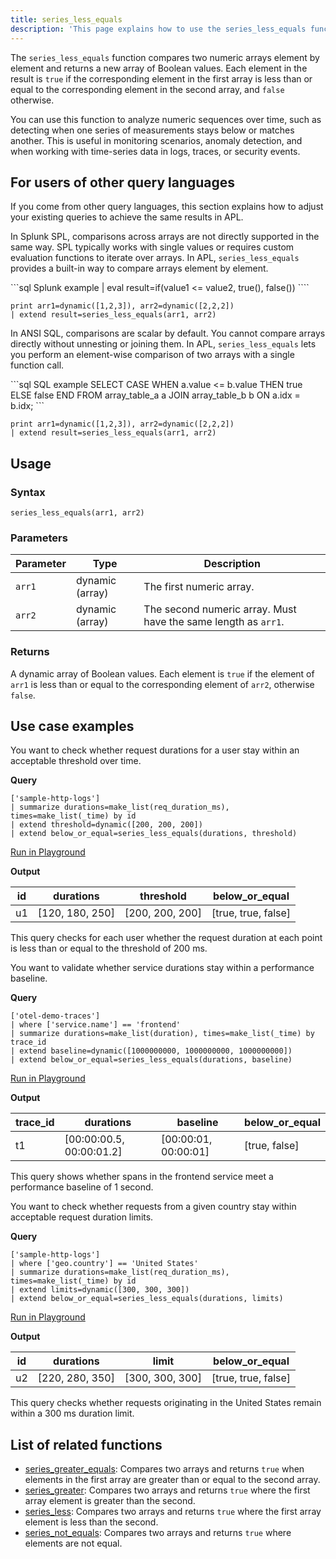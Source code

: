 ```yaml
---
title: series_less_equals
description: 'This page explains how to use the series_less_equals function in APL.'
---
```


The `series_less_equals` function compares two numeric arrays element by element and returns a new array of Boolean values. Each element in the result is `true` if the corresponding element in the first array is less than or equal to the corresponding element in the second array, and `false` otherwise.  

You can use this function to analyze numeric sequences over time, such as detecting when one series of measurements stays below or matches another. This is useful in monitoring scenarios, anomaly detection, and when working with time-series data in logs, traces, or security events.

## For users of other query languages

If you come from other query languages, this section explains how to adjust your existing queries to achieve the same results in APL.

<AccordionGroup>
<Accordion title="Splunk SPL users">

In Splunk SPL, comparisons across arrays are not directly supported in the same way. SPL typically works with single values or requires custom evaluation functions to iterate over arrays. In APL, `series_less_equals` provides a built-in way to compare arrays element by element.

<CodeGroup>
```sql Splunk example
| eval result=if(value1 <= value2, true(), false())
````

```kusto APL equivalent
print arr1=dynamic([1,2,3]), arr2=dynamic([2,2,2])
| extend result=series_less_equals(arr1, arr2)
```

</CodeGroup>

</Accordion>
<Accordion title="ANSI SQL users">

In ANSI SQL, comparisons are scalar by default. You cannot compare arrays directly without unnesting or joining them. In APL, `series_less_equals` lets you perform an element-wise comparison of two arrays with a single function call.

<CodeGroup>
```sql SQL example
SELECT CASE WHEN a.value <= b.value THEN true ELSE false END
FROM array_table_a a
JOIN array_table_b b ON a.idx = b.idx;
```

```kusto APL equivalent
print arr1=dynamic([1,2,3]), arr2=dynamic([2,2,2])
| extend result=series_less_equals(arr1, arr2)
```

</CodeGroup>

</Accordion>
</AccordionGroup>

## Usage

### Syntax

```kusto
series_less_equals(arr1, arr2)
```

### Parameters

| Parameter | Type            | Description                                                    |
| --------- | --------------- | -------------------------------------------------------------- |
| `arr1`    | dynamic (array) | The first numeric array.                                       |
| `arr2`    | dynamic (array) | The second numeric array. Must have the same length as `arr1`. |

### Returns

A dynamic array of Boolean values. Each element is `true` if the element of `arr1` is less than or equal to the corresponding element of `arr2`, otherwise `false`.

## Use case examples

<Tabs>
<Tab title="Log analysis">

You want to check whether request durations for a user stay within an acceptable threshold over time.

**Query**

```kusto
['sample-http-logs']
| summarize durations=make_list(req_duration_ms), times=make_list(_time) by id
| extend threshold=dynamic([200, 200, 200])
| extend below_or_equal=series_less_equals(durations, threshold)
```

[Run in Playground](https://play.axiom.co/axiom-play-qf1k/query?initForm=%7B%22apl%22%3A%22%5B'sample-http-logs'%5D%20%7C%20summarize%20durations%3Dmake_list(req_duration_ms)%2C%20times%3Dmake_list(_time)%20by%20id%20%7C%20extend%20threshold%3Ddynamic(%5B200%2C%20200%2C%20200%5D)%20%7C%20extend%20below_or_equal%3Dseries_less_equals(durations%2C%20threshold)%22%7D)

**Output**

| id | durations        | threshold        | below_or_equal     |
| -- | ---------------- | ---------------- | -------------------- |
| u1 | [120, 180, 250] | [200, 200, 200] | [true, true, false] |

This query checks for each user whether the request duration at each point is less than or equal to the threshold of 200 ms.

</Tab>
<Tab title="OpenTelemetry traces">

You want to validate whether service durations stay within a performance baseline.

**Query**

```kusto
['otel-demo-traces']
| where ['service.name'] == 'frontend'
| summarize durations=make_list(duration), times=make_list(_time) by trace_id
| extend baseline=dynamic([1000000000, 1000000000, 1000000000])
| extend below_or_equal=series_less_equals(durations, baseline)
```

[Run in Playground](https://play.axiom.co/axiom-play-qf1k/query?initForm=%7B%22apl%22%3A%22%5B'otel-demo-traces'%5D%20%7C%20where%20%5B'service.name'%5D%20%3D%3D%20'frontend'%20%7C%20summarize%20durations%3Dmake_list(duration)%2C%20times%3Dmake_list(_time)%20by%20trace_id%20%7C%20extend%20baseline%3Ddynamic(%5B1000000000%2C%201000000000%2C%201000000000%5D)%20%7C%20extend%20below_or_equal%3Dseries_less_equals(durations%2C%20baseline)%22%7D)

**Output**

| trace_id | durations                 | baseline              | below_or_equal |
| --------- | ------------------------- | --------------------- | ---------------- |
| t1        | [00:00:00.5, 00:00:01.2] | [00:00:01, 00:00:01] | [true, false]   |

This query shows whether spans in the frontend service meet a performance baseline of 1 second.

</Tab>
<Tab title="Security logs">

You want to check whether requests from a given country stay within acceptable request duration limits.

**Query**

```kusto
['sample-http-logs']
| where ['geo.country'] == 'United States'
| summarize durations=make_list(req_duration_ms), times=make_list(_time) by id
| extend limits=dynamic([300, 300, 300])
| extend below_or_equal=series_less_equals(durations, limits)
```

[Run in Playground](https://play.axiom.co/axiom-play-qf1k/query?initForm=%7B%22apl%22%3A%22%5B'sample-http-logs'%5D%20%7C%20where%20%5B'geo.country'%5D%20%3D%3D%20'United%20States'%20%7C%20summarize%20durations%3Dmake_list(req_duration_ms)%2C%20times%3Dmake_list(_time)%20by%20id%20%7C%20extend%20limits%3Ddynamic(%5B300%2C%20300%2C%20300%5D)%20%7C%20extend%20below_or_equal%3Dseries_less_equals(durations%2C%20limits)%22%7D)

**Output**

| id | durations        | limit            | below_or_equal     |
| -- | ---------------- | ---------------- | -------------------- |
| u2 | [220, 280, 350] | [300, 300, 300] | [true, true, false] |

This query checks whether requests originating in the United States remain within a 300 ms duration limit.

</Tab>
</Tabs>

## List of related functions

- [series_greater_equals](/apl/scalar-functions/time-series/series-greater-equals): Compares two arrays and returns `true` when elements in the first array are greater than or equal to the second array.
- [series_greater](/apl/scalar-functions/time-series/series-greater): Compares two arrays and returns `true` where the first array element is greater than the second.
- [series_less](/apl/scalar-functions/time-series/series-less): Compares two arrays and returns `true` where the first array element is less than the second.
- [series_not_equals](/apl/scalar-functions/time-series/series-not-equals): Compares two arrays and returns `true` where elements are not equal.
